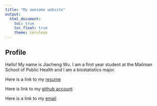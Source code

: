 ```yaml
---
title: "My awesome website"
output: 
  html_document:
    toc: true
    toc_float: true
    theme: cerulean
---
```


## Profile

Hello! My name is Jiacheng Wu. I am a first year student at the Mailman School of Public Health and I am a biostatistics major. 

Here is a link to my [resume](about.html)

Here is link to my [github account](https://github.com/jw4183) 

Here is a link to my [email](https://outlook.office365.com/mail/inbox/id/AAQkADcyN2E0YmJjLWFmMDYtNDYxMi1iZDJjLTY2ODllNmRiZTlmNgAQALDs5cRfQZ9OjCchCY12Ry0%3D)




